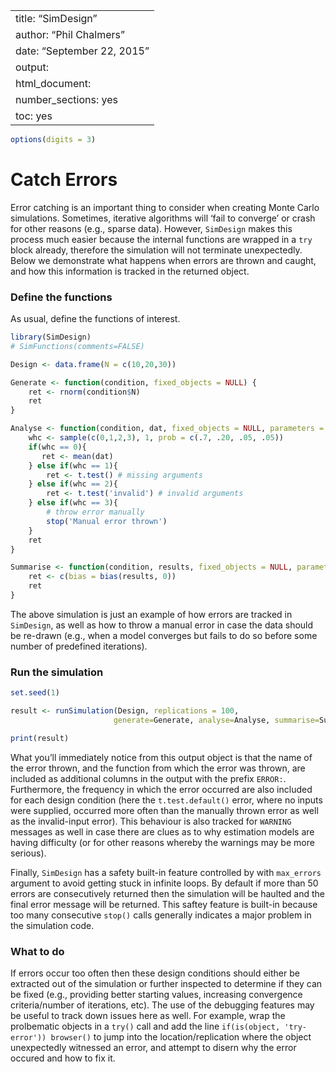 %\VignetteIndexEntry{SimDesign}
%\VignetteEngine{knitr::knitr}
---
title: "SimDesign"
author: "Phil Chalmers"
date: "September 22, 2015"
output:
  html_document:
    number_sections: yes
    toc: yes
---

```r
options(digits = 3)
```

# Catch Errors

Error catching is an important thing to consider when creating Monte Carlo simulations. Sometimes, iterative algorithms will 'fail to converge' or crash for other reasons (e.g., sparse data). However,
`SimDesign` makes this process much easier because the internal functions are wrapped in a `try` block
already, therefore the simulation will not terminate unexpectedly. Below we demonstrate what happens when errors are thrown and caught, and how this information is tracked in the returned object.

### Define the functions

As usual, define the functions of interest. 

```r
library(SimDesign)
# SimFunctions(comments=FALSE)

Design <- data.frame(N = c(10,20,30))
```

```r
Generate <- function(condition, fixed_objects = NULL) {
    ret <- rnorm(condition$N)    
    ret
}

Analyse <- function(condition, dat, fixed_objects = NULL, parameters = NULL) {
    whc <- sample(c(0,1,2,3), 1, prob = c(.7, .20, .05, .05))
    if(whc == 0){
       ret <- mean(dat)
    } else if(whc == 1){
        ret <- t.test() # missing arguments
    } else if(whc == 2){
        ret <- t.test('invalid') # invalid arguments
    } else if(whc == 3){
        # throw error manually 
        stop('Manual error thrown') 
    }
    ret
}

Summarise <- function(condition, results, fixed_objects = NULL, parameters_list = NULL) {
    ret <- c(bias = bias(results, 0))
    ret
}
```

The above simulation is just an example of how errors are tracked in `SimDesign`, as well as how to 
throw a manual error in case the data should be re-drawn (e.g., when a model converges but fails to 
do so before some number of predefined iterations). 

### Run the simulation

```r
set.seed(1)
```

```r
result <- runSimulation(Design, replications = 100, 
                       generate=Generate, analyse=Analyse, summarise=Summarise)
```

```r
print(result)
```

What you'll immediately notice from this output object is that the name of the error thrown, and the function from which the error was thrown, are included as additional columns in the output with the prefix `ERROR: `. Furthermore, the frequency in which the error occurred are also included for each design condition (here the `t.test.default()` error, where no inputs were supplied, occurred more often than the manually thrown error as well as the invalid-input error). This behaviour is also tracked for `WARNING` messages as well in case there are clues as to
why estimation models are having difficulty (or for other reasons whereby the warnings may be more serious).

Finally, `SimDesign` has a safety built-in feature controlled by with `max_errors` argument to avoid
getting stuck in infinite loops. By default if more than 50 errors are consecutively returned then the simulation will be haulted and the final error 
message will be returned. This saftey feature is built-in because too many consecutive `stop()` calls generally indicates a major problem in the simulation code.

### What to do

If errors occur too often then these design conditions should either be extracted out of the simulation or further inspected to determine if they can be fixed (e.g., providing better starting values, increasing convergence criteria/number of iterations, etc). The use of the debugging features may be useful to track
down issues here as well. For example, wrap the prolbematic objects in a `try()` call and add the line `if(is(object, 'try-error')) browser()` to jump into the location/replication where the object unexpectedly witnessed an error, and attempt to disern why the error occured and how to fix it.
